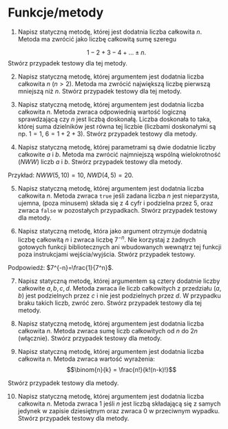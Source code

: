 # Funkcje/metody



1. Napisz statyczną metodę, której jest dodatnia liczba całkowita $n$. Metoda ma zwrócić jako liczbę całkowitą sumę szeregu

$$1-2+3-4+\ldots \pm n.$$
Stwórz przypadek testowy dla tej metody.

2. Napisz statyczną metodę, której argumentem jest dodatnia liczba całkowita $n$ ($n>2$). Metoda ma zwrócić największą liczbę pierwszą mniejszą niż $n$. Stwórz przypadek testowy dla tej metody. 

3. Napisz statyczną metodę, której argumentem jest dodatnia liczba całkowita $n$. Metoda zwraca odpowiednią wartość logiczną sprawdzającą czy $n$ jest liczbą doskonałą. Liczba doskonała to taka, której suma dzielników jest równa tej liczbie
(liczbami doskonałymi są np. $1 = 1$, $6 = 1 + 2 + 3$). Stwórz przypadek testowy dla metody.

4. Napisz statyczną metodę, której parametrami są dwie dodatnie liczby całkowite $a$ i $b$. Metoda ma zwrócić najmniejszą wspólną wielokrotność ($NWW$) liczb $a$ i $b$. Stwórz przypadek testowy dla metody.

Przykład: $NWW(5,10)=10$, $NWD(4,5)=20$.

5. Napisz statyczną metodę, której argumentem jest dodatnia liczba całkowita $n$. Metoda zwraca `true` jeśli zadana liczba $n$ jest nieparzysta, ujemna, (poza minusem) składa się z 4 cyfr i podzielna przez 5, oraz zwraca `false` w pozostałych przypadkach. Stwórz przypadek testowy dla metody. 

6. Napisz statyczną metodę, która jako argument otrzymuje dodatnią liczbę całkowitą $n$ i zwraca liczbę $7^{-n}$. Nie korzystaj z żadnych gotowych funkcji bibliotecznych ani wbudowanych wewnątrz tej funkcji poza instrukcjami wejścia/wyjścia. Stwórz przypadek testowy. 

Podpowiedź: $7^{-n}=\frac{1}{7^n}$. 

7. Napisz statyczną metodę, której argumentem są cztery dodatnie liczby całkowite $a, b, c, d$. Metoda zwraca ile liczb całkowitych z przedziału $(a,b)$ jest podzielnych przez $c$ i nie jest podzielnych przez $d$. W przypadku braku takich liczb, zwróć zero. Stwórz przypadek testowy dla tej metody. 

8. Napisz statyczną metodę, której argumentem jest dodatnia liczba całkowita $n$. Metoda zwraca sumę liczb całkowitych od $n$ do $2n$ (włącznie). Stwórz przypadek testowy dla metody. 

9. Napisz statyczną metodę, której argumentem jest dodatnia liczba całkowita $n$. Metoda zwraca wartość wyrażenia:
$$\binom{n}{k} = \frac{n!}{k!(n-k)!}$$

Stwórz przypadek testowy dla metody. 

10. Napisz statyczną metodę, której argumentem jest dodatnia liczba całkowita $n$. Metoda zwraca 1 jeśli $n$ jest liczbą składającą się z samych jedynek w zapisie dziesiętnym oraz zwraca 0 w przeciwnym wypadku. Stwórz przypadek testowy dla metody. 